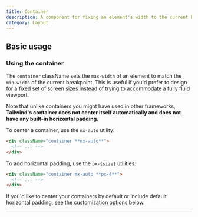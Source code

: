 ```yaml
---
title: Container
description: A component for fixing an element's width to the current breakpoint.
category: Layout
---
```



## Basic usage

### Using the container

The `container` className sets the `max-width` of an element to match the `min-width` of the current breakpoint. This is useful if you'd prefer to design for a fixed set of screen sizes instead of trying to accommodate a fully fluid viewport.

Note that unlike containers you might have used in other frameworks, **Tailwind's container does not center itself automatically and does not have any built-in horizontal padding.**

To center a container, use the `mx-auto` utility:

```html
<div className="container **mx-auto**">
  <!-- ... -->
</div>
```

To add horizontal padding, use the `px-{size}` utilities:

```html
<div className="container mx-auto **px-4**">
  <!-- ... -->
</div>
```

If you'd like to center your containers by default or include default horizontal padding, see the [customization options](#customizing) below.

---
